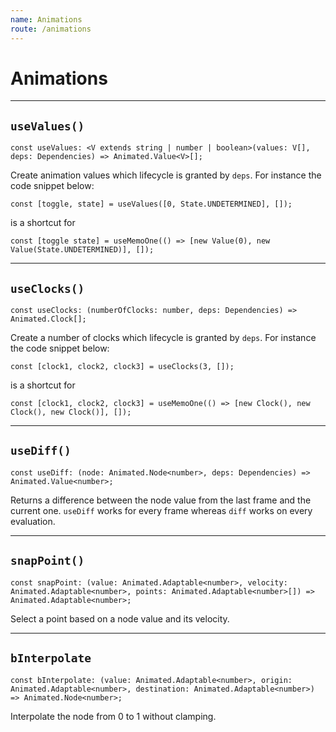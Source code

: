 ```yaml
---
name: Animations
route: /animations
---
```


# Animations

---

## `useValues()`

```tsx
const useValues: <V extends string | number | boolean>(values: V[], deps: Dependencies) => Animated.Value<V>[];
```

Create animation values which lifecycle is granted by `deps`.
For instance the code snippet below:

```tsx
const [toggle, state] = useValues([0, State.UNDETERMINED], []);
```

is a shortcut for

```tsx
const [toggle state] = useMemoOne(() => [new Value(0), new Value(State.UNDETERMINED)], []);
```

---

## `useClocks()`

```tsx
const useClocks: (numberOfClocks: number, deps: Dependencies) => Animated.Clock[];
```

Create a number of clocks which lifecycle is granted by `deps`. For instance the code snippet below:

```tsx
const [clock1, clock2, clock3] = useClocks(3, []);
```

is a shortcut for

```tsx
const [clock1, clock2, clock3] = useMemoOne(() => [new Clock(), new Clock(), new Clock()], []);
```

---

## `useDiff()`

```tsx
const useDiff: (node: Animated.Node<number>, deps: Dependencies) => Animated.Value<number>;
```

Returns a difference between the node value from the last frame and the current one.
`useDiff` works for every frame whereas `diff` works on every evaluation.

---

## `snapPoint()`

```tsx
const snapPoint: (value: Animated.Adaptable<number>, velocity: Animated.Adaptable<number>, points: Animated.Adaptable<number>[]) => Animated.Adaptable<number>;
```

Select a point based on a node value and its velocity.

---

## `bInterpolate`

```tsx
const bInterpolate: (value: Animated.Adaptable<number>, origin: Animated.Adaptable<number>, destination: Animated.Adaptable<number>) => Animated.Node<number>;
```

Interpolate the node from 0 to 1 without clamping.

